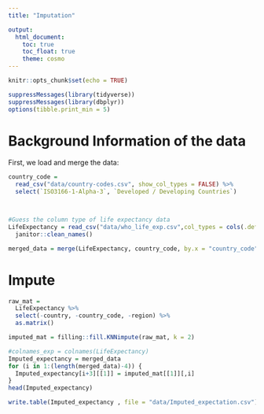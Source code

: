 ```yaml
---
title: "Imputation"

output: 
  html_document:
    toc: true
    toc_float: true
    theme: cosmo
---
```


```r
knitr::opts_chunk$set(echo = TRUE)
```

```r
suppressMessages(library(tidyverse))
suppressMessages(library(dbplyr))
options(tibble.print_min = 5)

```

# Background Information of the data

First, we load and merge the data:

```r
country_code = 
  read_csv("data/country-codes.csv", show_col_types = FALSE) %>% 
  select(`ISO3166-1-Alpha-3`, `Developed / Developing Countries`)



#Guess the column type of life expectancy data
LifeExpectancy = read_csv("data/who_life_exp.csv",col_types = cols(.default = col_guess())) %>% 
  janitor::clean_names()

merged_data = merge(LifeExpectancy, country_code, by.x = "country_code", by.y = "ISO3166-1-Alpha-3" )
```


# Impute

```r
raw_mat = 
  LifeExpectancy %>% 
  select(-country, -country_code, -region) %>% 
  as.matrix()

imputed_mat = filling::fill.KNNimpute(raw_mat, k = 2)

```

```r
#colnames_exp = colnames(LifeExpectancy)
Imputed_expectancy = merged_data
for (i in 1:(length(merged_data)-4)) {
  Imputed_expectancy[i+3][[1]] = imputed_mat[[1]][,i]
}
head(Imputed_expectancy)
```

```r
write.table(Imputed_expectancy , file = "data/Imputed_expectation.csv")

```

